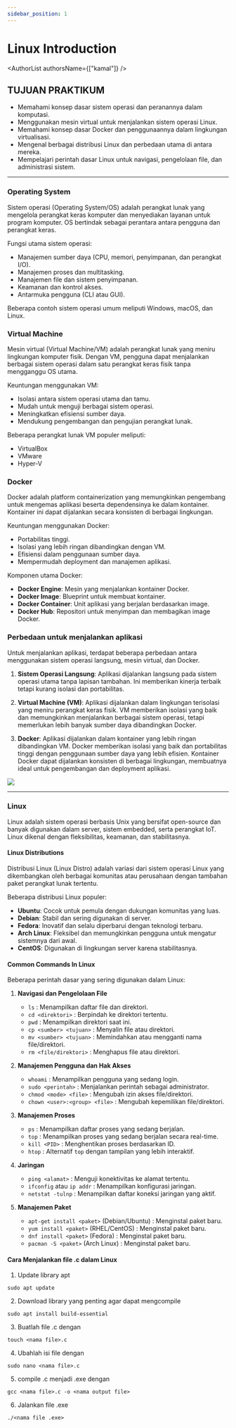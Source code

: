 ```yaml
---
sidebar_position: 1
---
```



# Linux Introduction

<AuthorList authorsName={["kamal"]} />

## TUJUAN PRAKTIKUM

- Memahami konsep dasar sistem operasi dan peranannya dalam komputasi.
- Menggunakan mesin virtual untuk menjalankan sistem operasi Linux.
- Memahami konsep dasar Docker dan penggunaannya dalam lingkungan virtualisasi.
- Mengenal berbagai distribusi Linux dan perbedaan utama di antara mereka.
- Mempelajari perintah dasar Linux untuk navigasi, pengelolaan file, dan administrasi sistem.

---

### Operating System

Sistem operasi (Operating System/OS) adalah perangkat lunak yang mengelola perangkat keras komputer dan menyediakan layanan untuk program komputer. OS bertindak sebagai perantara antara pengguna dan perangkat keras.

Fungsi utama sistem operasi:

- Manajemen sumber daya (CPU, memori, penyimpanan, dan perangkat I/O).
- Manajemen proses dan multitasking.
- Manajemen file dan sistem penyimpanan.
- Keamanan dan kontrol akses.
- Antarmuka pengguna (CLI atau GUI).

Beberapa contoh sistem operasi umum meliputi Windows, macOS, dan Linux.

### Virtual Machine

Mesin virtual (Virtual Machine/VM) adalah perangkat lunak yang meniru lingkungan komputer fisik. Dengan VM, pengguna dapat menjalankan berbagai sistem operasi dalam satu perangkat keras fisik tanpa mengganggu OS utama.

Keuntungan menggunakan VM:

- Isolasi antara sistem operasi utama dan tamu.
- Mudah untuk menguji berbagai sistem operasi.
- Meningkatkan efisiensi sumber daya.
- Mendukung pengembangan dan pengujian perangkat lunak.

Beberapa perangkat lunak VM populer meliputi:

- VirtualBox
- VMware
- Hyper-V

### Docker

Docker adalah platform containerization yang memungkinkan pengembang untuk mengemas aplikasi beserta dependensinya ke dalam kontainer. Kontainer ini dapat dijalankan secara konsisten di berbagai lingkungan.

Keuntungan menggunakan Docker:

- Portabilitas tinggi.
- Isolasi yang lebih ringan dibandingkan dengan VM.
- Efisiensi dalam penggunaan sumber daya.
- Mempermudah deployment dan manajemen aplikasi.

Komponen utama Docker:

- **Docker Engine**: Mesin yang menjalankan kontainer Docker.
- **Docker Image**: Blueprint untuk membuat kontainer.
- **Docker Container**: Unit aplikasi yang berjalan berdasarkan image.
- **Docker Hub**: Repositori untuk menyimpan dan membagikan image Docker.

### Perbedaan untuk menjalankan aplikasi

Untuk menjalankan aplikasi, terdapat beberapa perbedaan antara menggunakan sistem operasi langsung, mesin virtual, dan Docker.

1. **Sistem Operasi Langsung**: Aplikasi dijalankan langsung pada sistem operasi utama tanpa lapisan tambahan. Ini memberikan kinerja terbaik tetapi kurang isolasi dan portabilitas.

2. **Virtual Machine (VM)**: Aplikasi dijalankan dalam lingkungan terisolasi yang meniru perangkat keras fisik. VM memberikan isolasi yang baik dan memungkinkan menjalankan berbagai sistem operasi, tetapi memerlukan lebih banyak sumber daya dibandingkan Docker.

3. **Docker**: Aplikasi dijalankan dalam kontainer yang lebih ringan dibandingkan VM. Docker memberikan isolasi yang baik dan portabilitas tinggi dengan penggunaan sumber daya yang lebih efisien. Kontainer Docker dapat dijalankan konsisten di berbagai lingkungan, membuatnya ideal untuk pengembangan dan deployment aplikasi.

<img src={dockervsvm} />

---

### Linux

Linux adalah sistem operasi berbasis Unix yang bersifat open-source dan banyak digunakan dalam server, sistem embedded, serta perangkat IoT. Linux dikenal dengan fleksibilitas, keamanan, dan stabilitasnya.

#### Linux Distributions

Distribusi Linux (Linux Distro) adalah variasi dari sistem operasi Linux yang dikembangkan oleh berbagai komunitas atau perusahaan dengan tambahan paket perangkat lunak tertentu.

Beberapa distribusi Linux populer:

- **Ubuntu**: Cocok untuk pemula dengan dukungan komunitas yang luas.
- **Debian**: Stabil dan sering digunakan di server.
- **Fedora**: Inovatif dan selalu diperbarui dengan teknologi terbaru.
- **Arch Linux**: Fleksibel dan memungkinkan pengguna untuk mengatur sistemnya dari awal.
- **CentOS**: Digunakan di lingkungan server karena stabilitasnya.

#### Common Commands In Linux

Beberapa perintah dasar yang sering digunakan dalam Linux:

1. **Navigasi dan Pengelolaan File**

   - `ls` : Menampilkan daftar file dan direktori.
   - `cd <direktori>` : Berpindah ke direktori tertentu.
   - `pwd` : Menampilkan direktori saat ini.
   - `cp <sumber> <tujuan>` : Menyalin file atau direktori.
   - `mv <sumber> <tujuan>` : Memindahkan atau mengganti nama file/direktori.
   - `rm <file/direktori>` : Menghapus file atau direktori.

2. **Manajemen Pengguna dan Hak Akses**

   - `whoami` : Menampilkan pengguna yang sedang login.
   - `sudo <perintah>` : Menjalankan perintah sebagai administrator.
   - `chmod <mode> <file>` : Mengubah izin akses file/direktori.
   - `chown <user>:<group> <file>` : Mengubah kepemilikan file/direktori.

3. **Manajemen Proses**

   - `ps` : Menampilkan daftar proses yang sedang berjalan.
   - `top` : Menampilkan proses yang sedang berjalan secara real-time.
   - `kill <PID>` : Menghentikan proses berdasarkan ID.
   - `htop` : Alternatif `top` dengan tampilan yang lebih interaktif.

4. **Jaringan**

   - `ping <alamat>` : Menguji konektivitas ke alamat tertentu.
   - `ifconfig` atau `ip addr` : Menampilkan konfigurasi jaringan.
   - `netstat -tulnp` : Menampilkan daftar koneksi jaringan yang aktif.

5. **Manajemen Paket**
   - `apt-get install <paket>` (Debian/Ubuntu) : Menginstal paket baru.
   - `yum install <paket>` (RHEL/CentOS) : Menginstal paket baru.
   - `dnf install <paket>` (Fedora) : Menginstal paket baru.
   - `pacman -S <paket>` (Arch Linux) : Menginstal paket baru.

#### Cara Menjalankan file .c dalam Linux

1. Update library apt

```
sudo apt update
```

2. Download library yang penting agar dapat mengcompile

```
sudo apt install build-essential
```

3. Buatlah file .c dengan

```
touch <nama file>.c
```

4. Ubahlah isi file dengan

```
sudo nano <nama file>.c
```

5. compile .c menjadi .exe dengan

```
gcc <nama file>.c -o <nama output file>
```

6. Jalankan file .exe

```
./<nama file .exe>
```
